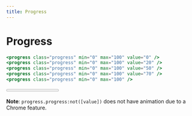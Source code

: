 ```yaml
---
title: Progress
---
```



# Progress

```jsx
<progress class="progress" min="0" max="100" value="0" />
<progress class="progress" min="0" max="100" value="20" />
<progress class="progress" min="0" max="100" value="50" />
<progress class="progress" min="0" max="100" value="70" />
<progress class="progress" min="0" max="100" />
```

<Preview>
  <div class="flex w-64 flex-col gap-4">
    <progress class="progress" min="0" max="100" value="0" />
    <progress class="progress" min="0" max="100" value="20" />
    <progress class="progress" min="0" max="100" value="50" />
    <progress class="progress" min="0" max="100" value="70" />
    <progress class="progress" min="0" max="100" />
  </div>
</Preview>

**Note**: `progress.progress:not([value])` does not have animation due to a Chrome feature.
